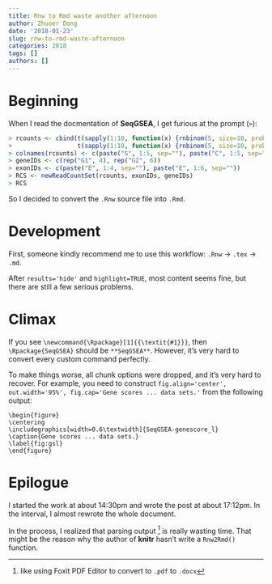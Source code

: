 ```yaml
---
title: Rnw to Rmd waste another afternoon
author: Zhuoer Dong
date: '2018-01-23'
slug: rnw-to-rmd-waste-afternoon
categories: 2018
tags: []
authors: []
---
```


# Beginning

When I read the docmentation of **SeqGSEA**, I get furious at the prompt (`>`):

```r
> rcounts <- cbind(t(sapply(1:10, function(x) {rnbinom(5, size=10, prob=runif(1))} )),
+                  t(sapply(1:10, function(x) {rnbinom(5, size=10, prob=runif(1))} )))
> colnames(rcounts) <- c(paste("S", 1:5, sep=""), paste("C", 1:5, sep=""))
> geneIDs <- c(rep("G1", 4), rep("G2", 6))
> exonIDs <- c(paste("E", 1:4, sep=""), paste("E", 1:6, sep=""))
> RCS <- newReadCountSet(rcounts, exonIDs, geneIDs)
> RCS
```

So I decided to convert the `.Rnw` source file into `.Rmd`.


# Development

First, someone kindly recommend me to use this workflow: `.Rnw` -> `.tex` -> `.md`. 

After `results='hide'` and `highlight=TRUE`, most content seems fine, but there are still a few serious problems.


# Climax


If you see `\newcommand{\Rpackage}[1]{{\textit{#1}}}`, then `\Rpackage{SeqGSEA}` should be `**SeqGSEA**`. However, it's very hard to convert every custom command perfectly.


To make things worse, all chunk options were dropped, and it's very hard to recover. For example, you need to construct `fig.align='center', out.width='95%', fig.cap='Gene scores ... data sets.'` from the following output:

```
\begin{figure}
\centering
\includegraphics[width=0.6\textwidth]{SeqGSEA-genescore_l}
\caption{Gene scores ... data sets.}
\label{fig:gsl}
\end{figure}
```


# Epilogue

I started the work at about 14:30pm and wrote the post at about 17:12pm. In the interval, I almost rewrote the whole document.

In the process, I realized that parsing output ^[like using Foxit PDF Editor to convert to `.pdf` to `.docx`] is really wasting time. That might be the reason why the author of **knitr** hasn't write a `Rnw2Rmd()` function.















